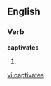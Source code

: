 
==English==

===Verb===
'''captivates'''

# {{third-person singular of|[[captivate]]}}

[[vi:captivates]]
